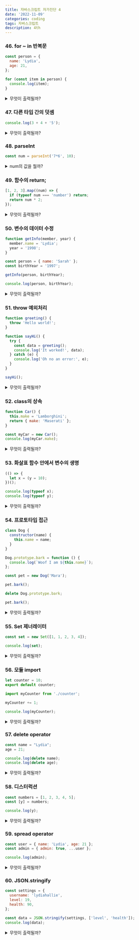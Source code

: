 ```yaml
---
title: 자바스크립트 자가진단 4
date: '2022-11-09'
categories: coding
tags: 자바스크립트
description: 4th
---
```

<HeadingNavigator />

### 46. for ~ in 반복문
```js
const person = {
  name: 'Lydia',
  age: 21,
};

for (const item in person) {
  console.log(item);
}
```
<details>
  <summary>무엇이 출력될까?</summary>
    <>
    - 내 생각 : name, age
    - 이유? : 프로퍼티만 넘긴다.
    - 사족 : Object.keys()의 내부동작으로 볼 수 있을 것 같다.
    - 오답노트 : - 
    </>
</details>

### 47. 다른 타입 간의 덧셈
```js
console.log(3 + 4 + '5');
```
<details>
  <summary>무엇이 출력될까?</summary>
    <>
    - 내 생각 : "75"
    - 이유? : 숫자 타입끼리 덧셈이 일어나고, 후에 "5"와 결합하면서 문자로 변형될 것이다.
    - 사족 : 앞선 문제에서도 나왔는데, 숫자+문자에서 우선순위는 문자쪽으로 쏠린다.
    - 오답노트 : - 
    </>
</details>

### 48. parseInt
```js
const num = parseInt('7*6', 10);
```
<details>
  <summary>num의 값을 뭘까?</summary>
    <>
    - 내 생각 : 42
    - 이유? : `parseInt`는 문자열을 인수로 받아 숫자로 변형시킨다. 두번째 인수는 n진수를 결정한다.
    - 사족 : -
    - 오답노트 : 정답은 `7`이다. 계산이 처리될 거라 생각했는데*, 파싱 단계에서 숫자가 아닌 문자를 만나면 진행을 중지한다*고 한다. 따라서 계산 대상으로 넘겨지는 것은 `7` 뿐이다.
    </>
</details>

### 49. 함수의 return;
```js
[1, 2, 3].map((num) => {
  if (typeof num === 'number') return;
  return num * 2;
});
```
<details>
  <summary>무엇이 출력될까?</summary>
    <>
    - 내 생각 : [3 x empty]
    - 이유? : 모두 숫자 타입이므로 `return 아무것도없음`이 넘겨진다. 이때 무슨 값으로 들어가냐가 관건인데 앞선 문제에서 봤듯 `empty`로 자리를 메꿀 거라 생각했다. 
    - 사족 : -
    - 오답노트 : 정답은 `[undefined x 3]`다. 함수는 값을 반환하지 않을 때 `undefined`를 내보낸다.
    </>
</details>

### 50. 변수의 데이터 수정
```js
function getInfo(member, year) {
  member.name = 'Lydia';
  year = '1998';
}

const person = { name: 'Sarah' };
const birthYear = '1997';

getInfo(person, birthYear);

console.log(person, birthYear);
```
<details>
  <summary>무엇이 출력될까?</summary>
    <>
    - 내 생각 : `{name: "Lydia"}, "1997"`
    - 이유? : 인수로 들어가면서 person은 내부값이 변환되어 저장된다. 반면 `birthYear`은 인수로 들어가 함수 내부에서만 값이 조정되는 것이고 그 원본값에는 영향을 받지 않는다.
    - 사족 : -
    - 오답노트 : - 
    </>
</details>

### 51. throw 예외처리
```js
function greeting() {
  throw 'Hello world!';
}

function sayHi() {
  try {
    const data = greeting();
    console.log('It worked!', data);
  } catch (e) {
    console.log('Oh no an error:', e);
  }
}

sayHi();
```
<details>
  <summary>무엇이 출력될까?</summary>
    <>
    - 내 생각 : "It worked! Hello world!"
    - 이유? : try 안에서 greeting()을 실행했고, 성공하여 빠져나간다.
    - 사족 : -
    - 오답노트 : `throw`는 `return`이 아니다. 예외처리에서의 `return`인데 try 블록 안에서 이를 읽으면 catch문으로 자연스레 빠지게 된다. catch(e)는 이 `throw`를 반환한다.
    </>
</details>

### 52. class의 상속
```js
function Car() {
  this.make = 'Lamborghini';
  return { make: 'Maserati' };
}

const myCar = new Car();
console.log(myCar.make);
```
<details>
  <summary>무엇이 출력될까?</summary>
    <>
    - 내 생각 : Lamborghini
    - 이유? : 생성자에 걸어놓은 `this.make`가 우선할 것 같다.
    - 사족 : -
    - 오답노트 : Maserati를 출력한다. 속성을 반환할 때, 속성값은 생성자에 설정한 값이 아닌, 반환된 값과 같다고 한다. 값이 겹칠 때 `return`이 우선.
    </>
</details>

### 53. 화살표 함수 안에서 변수의 생명
```js
(() => {
  let x = (y = 10);
})();

console.log(typeof x);
console.log(typeof y);
```
<details>
  <summary>무엇이 출력될까?</summary>
    <>
    - 내 생각 : "undefined", "number"
    - 이유? : 함수 바깥에서 `let x`는 알 수 없다. y는 자바스크립트에 의해 `globalThis.y`로 자의적으로 선언되기 때문에 밖에서도 읽을 수 있다.
    - 사족 : -
    - 오답노트 : -
    </>
</details>

### 54. 프로토타입 접근
```js
class Dog {
  constructor(name) {
    this.name = name;
  }
}

Dog.prototype.bark = function () {
  console.log(`Woof I am ${this.name}`);
};

const pet = new Dog('Mara');

pet.bark();

delete Dog.prototype.bark;

pet.bark();
```
<details>
  <summary>무엇이 출력될까?</summary>
    <>
    - 내 생각 : "Woof I am Mara", typeError
    - 이유? : Dog의 프로토타입에 bark()라는 메써드가 추가되었고 인스턴스인 pet은 그를 위임받는다. 이어 삭제를 거치는데, 함수가 아닌 것을 함수처럼 실행하려 했기 때문에 `typeError` 오류를 던진다.
    - 사족 : 프로토타입도 객체다. 따라서 `delete`를 사용해 속성을 삭제할 수 있다.
    - 오답노트 : - 
    </>
</details>

### 55. Set 제너레이터
```js
const set = new Set([1, 1, 2, 3, 4]);

console.log(set);
```
<details>
  <summary>무엇이 출력될까?</summary>
    <>
    - 내 생각 : `{1, 2, 3, 4}`
    - 이유? : Set 제너레이터는 중복값을 없앤 객체를 반환한다.
    - 사족 : 다시 배열로 만들 때 spread operator 또는 Array.from() 활용할 수 있다. [...set]
    - 오답노트 : - 
    </>
</details>

### 56. 모듈 import
```js counter.js
let counter = 10;
export default counter;
```
```js index.js
import myCounter from './counter';

myCounter += 1;

console.log(myCounter);
```
<details>
  <summary>무엇이 출력될까?</summary>
    <>
    - 내 생각 : 11
    - 이유? : `defalut`로 내보낸 값 `counter`를 `myCounter`로 이름붙여 가져왔다. 이 값은 10이었으므로 1을 증가시키면 11이 된다.
    - 사족 : -
    - 오답노트 : 정답은 `Error`다. import된 모듈은 `read-only`다..
    </>
</details>

### 57. delete operator
```js
const name = "Lydia";
age = 21;

console.log(delete name);
console.log(delete age);
```
<details>
  <summary>무엇이 출력될까?</summary>
    <>
    - 내 생각 : false, true
    - 이유? : 임의로 선언된 age는 `globalThis.age`, 즉 전역객체의 속성으로 들어간다. `delete` 오퍼레이터는 객체의 속성을 제거하는 연산자다.
    - 사족 : var, const 또는 let 키워드로 선언된 변수은 delete 연산자를 사용해서 삭제될 수 없다고 한다. 
    - 오답노트 : - 
    </>
</details>

### 58. 디스터럭션
```js
const numbers = [1, 2, 3, 4, 5];
const [y] = numbers;

console.log(y);
```
<details>
  <summary>무엇이 출력될까?</summary>
    <>
    - 내 생각 : 1
    - 이유? : 디스트럭션 원칙이 적용돼 배열의 첫번째 요소가 출력된다.
    - 사족 : -
    - 오답노트 : - 
    </>
</details>

### 59. spread operator
```js
const user = { name: 'Lydia', age: 21 };
const admin = { admin: true, ...user };

console.log(admin);
```
<details>
  <summary>무엇이 출력될까?</summary>
    <>
    - 내 생각 : `{ admin: true, name: "Lydia", age: 21 }`
    - 이유? : 스프레드 오퍼레이터를 사용해 user의 값을 복사=풀어놨다.
    - 사족 : -
    - 오답노트 : - 
    </>
</details>

### 60. JSON.stringify
```js
const settings = {
  username: 'lydiahallie',
  level: 19,
  health: 90,
};

const data = JSON.stringify(settings, ['level', 'health']);
console.log(data);
```
<details>
  <summary>무엇이 출력될까?</summary>
    <>
    - 내 생각 : `"{"level": 19, "health": 90}"`
    - 이유? : 객체를 제이슨화했다. 두번째 인수는 일종의 필터링 역할을 하여 조건을 충족(해당되는) 프로퍼티만 반환하게 만든다.
    - 사족 : 두번째 인자를 `replacer`라고 부르며, 배열 또는 함수가 올 수 있다. 함수일 경우 함수의 리턴값이 JSON 문자열에 추가할 속성의 값이 된다.
    - 오답노트 : - 
    </>
</details>




